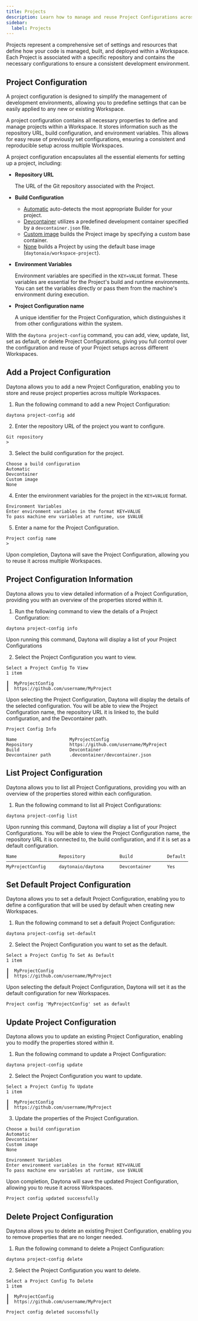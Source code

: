 ```yaml
---
title: Projects
description: Learn how to manage and reuse Project Configurations across multiple Workspaces.
sidebar:
  label: Projects
---
```



Projects represent a comprehensive set of settings and resources that define how your code is managed, built, and deployed within a Workspace. Each Project is associated with a specific repository and contains the necessary configurations to ensure a consistent development environment.

## Project Configuration

A project configuration is designed to simplify the management of development environments, allowing you to predefine settings that can be easily applied to any new or existing Workspace.

A project configuration contains all necessary properties to define and manage projects within a Workspace. It stores information such as the repository URL, build configuration, and environment variables. This allows for easy reuse of previously set configurations, ensuring a consistent and reproducible setup across multiple Workspaces.

A project configuration encapsulates all the essential elements for setting up a project, including:

- **Repository URL**

   The URL of the Git repository associated with the Project.

- **Build Configuration**

  - [Automatic](/usage/builders#automatic-builder) auto-detects the most appropriate Builder for your project.
  - [Devcontainer](/usage/builders#dev-container-builder) utilizes a predefined development container specified by a `devcontainer.json` file.
  - [Custom image](/usage/builders#custom-image-builder) builds the Project image by specifying a custom base container.
  - [None](/usage/builders#none) builds a Project by using the default base image (`daytonaio/workspace-project`).

- **Environment Variables**

   Environment variables are specified in the `KEY=VALUE` format. These variables are essential for the Project's build and runtime environments. You can set the variables directly or pass them from the machine's environment during execution.

- **Project Configuration name**

   A unique identifier for the Project Configuration, which distinguishes it from other configurations within the system.

With the `daytona project-config` command, you can add, view, update, list, set as default, or delete Project Configurations, giving you full control over the configuration and reuse of your Project setups across different Workspaces.

## Add a Project Configuration

Daytona allows you to add a new Project Configuration, enabling you to store and reuse project properties across multiple Workspaces.

1. Run the following command to add a new Project Configuration:

```shell
daytona project-config add
```

2. Enter the repository URL of the project you want to configure.

```text
Git repository
>
```

3. Select the build configuration for the project.

```text
Choose a build configuration
Automatic
Devcontainer
Custom image
None
```

4. Enter the environment variables for the project in the `KEY=VALUE` format.

```text
Environment Variables
Enter environment variables in the format KEY=VALUE
To pass machine env variables at runtime, use $VALUE
```

5. Enter a name for the Project Configuration.

```text
Project config name
>
```

   Upon completion, Daytona will save the Project Configuration, allowing you to reuse it across multiple Workspaces.

## Project Configuration Information

Daytona allows you to view detailed information of a Project Configuration, providing you with an overview of the properties stored within it.

1. Run the following command to view the details of a Project Configuration:

```shell
daytona project-config info
```

Upon running this command, Daytona will display a list of your Project Configurations

2. Select the Project Configuration you want to view.

```text
Select a Project Config To View
1 item

┃  MyProjectConfig
┃  https://github.com/username/MyProject
```

   Upon selecting the Project Configuration, Daytona will display the details of the selected configuration. You will be able to view the Project Configuration name, the repository URL it is linked to, the build configuration, and the Devcontainer path.

```text
Project Config Info

Name                    MyProjectConfig
Repository              https://github.com/username/MyProject
Build                   Devcontainer
Devcontainer path       .devcontainer/devcontainer.json
```

## List Project Configuration

Daytona allows you to list all Project Configurations, providing you with an overview of the properties stored within each configuration.

1. Run the following command to list all Project Configurations:

```shell
daytona project-config list
```

Upon running this command, Daytona will display a list of your Project Configurations. You will be able to view the Project Configuration name, the repository URL it is connected to, the build configuration, and if it is set as a default configuration.

```text
Name                Repository             Build             Default
─────────────────────────────────────────────────────────────────────
MyProjectConfig     daytonaio/daytona      Devcontainer      Yes
```

## Set Default Project Configuration

Daytona allows you to set a default Project Configuration, enabling you to define a configuration that will be used by default when creating new Workspaces.

1. Run the following command to set a default Project Configuration:

```shell
daytona project-config set-default
```

2. Select the Project Configuration you want to set as the default.

```text
Select a Project Config To Set As Default
1 item

┃  MyProjectConfig
┃  https://github.com/username/MyProject
```

   Upon selecting the default Project Configuration, Daytona will set it as the default configuration for new Workspaces.

```text
Project config 'MyProjectConfig' set as default
```

## Update Project Configuration

Daytona allows you to update an existing Project Configuration, enabling you to modify the properties stored within it.

1. Run the following command to update a Project Configuration:

```shell
daytona project-config update
```

2. Select the Project Configuration you want to update.

```text
Select a Project Config To Update
1 item

┃  MyProjectConfig
┃  https://github.com/username/MyProject
```

3. Update the properties of the Project Configuration.

```text
Choose a build configuration
Automatic
Devcontainer
Custom image
None
```

```text
Environment Variables
Enter environment variables in the format KEY=VALUE
To pass machine env variables at runtime, use $VALUE
```

Upon completion, Daytona will save the updated Project Configuration, allowing you to reuse it across Workspaces.

```text
Project config updated successfully
```

## Delete Project Configuration

Daytona allows you to delete an existing Project Configuration, enabling you to remove properties that are no longer needed.

1. Run the following command to delete a Project Configuration:

```shell
daytona project-config delete
```

2. Select the Project Configuration you want to delete.

```text
Select a Project Config To Delete
1 item

┃  MyProjectConfig
┃  https://github.com/username/MyProject
```

```text
Project config deleted successfully
```
